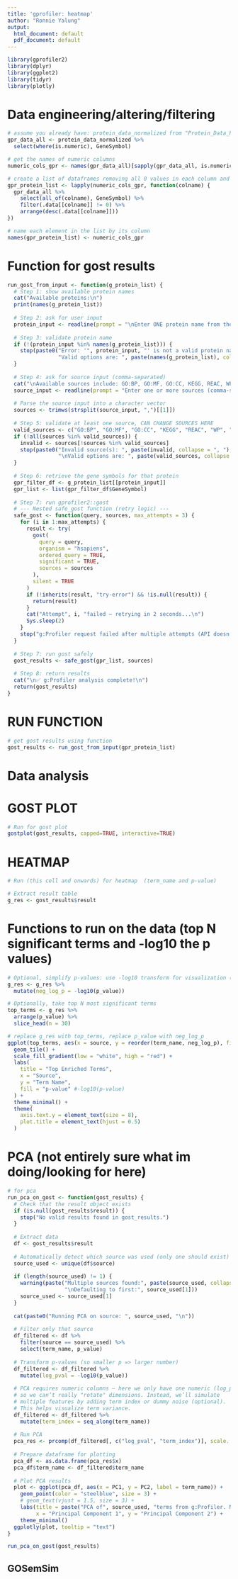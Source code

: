 ```yaml
---
title: 'gprofiler: heatmap'
author: "Ronnie Yalung"
output:
  html_document: default
  pdf_document: default
---
```


```r
library(gprofiler2)
library(dplyr)
library(ggplot2)
library(tidyr)
library(plotly)
```

# Data engineering/altering/filtering

```r
# assume you already have: protein_data_normalized from "Protein_Data_Pipeline_And_Analysis.rmd"
gpr_data_all <- protein_data_normalized %>%
  select(where(is.numeric), GeneSymbol)

# get the names of numeric columns
numeric_cols_gpr <- names(gpr_data_all)[sapply(gpr_data_all, is.numeric)]

# create a list of dataframes removing all 0 values in each column and putting in desc order
gpr_protein_list <- lapply(numeric_cols_gpr, function(colname) {
  gpr_data_all %>%
    select(all_of(colname), GeneSymbol) %>%
    filter(.data[[colname]] != 0) %>%
    arrange(desc(.data[[colname]]))
})

# name each element in the list by its column
names(gpr_protein_list) <- numeric_cols_gpr
```

# Function for gost results
```r
run_gost_from_input <- function(g_protein_list) {
  # Step 1: show available protein names
  cat("Available proteins:\n")
  print(names(g_protein_list))
  
  # Step 2: ask for user input
  protein_input <- readline(prompt = "\nEnter ONE protein name from the list above: ")
  
  # Step 3: validate protein name
  if (!(protein_input %in% names(g_protein_list))) {
    stop(paste0("Error: '", protein_input, "' is not a valid protein name.\n",
                "Valid options are: ", paste(names(g_protein_list), collapse = ", ")))
  }
  
  # Step 4: ask for source input (comma-separated)
  cat("\nAvailable sources include: GO:BP, GO:MF, GO:CC, KEGG, REAC, WP, CORUM, TF, MIRNA, HPA, HP\n")
  source_input <- readline(prompt = "Enter one or more sources (comma-separated): ")
  
  # Parse the source input into a character vector
  sources <- trimws(strsplit(source_input, ",")[[1]])
  
  # Step 5: validate at least one source, CAN CHANGE SOURCES HERE
  valid_sources <- c("GO:BP", "GO:MF", "GO:CC", "KEGG", "REAC", "WP", "CORUM", "TF", "MIRNA", "HPA", "HP")
  if (!all(sources %in% valid_sources)) {
    invalid <- sources[!sources %in% valid_sources]
    stop(paste0("Invalid source(s): ", paste(invalid, collapse = ", "),
                "\nValid options are: ", paste(valid_sources, collapse = ", ")))
  }
  
  # Step 6: retrieve the gene symbols for that protein
  gpr_filter_df <- g_protein_list[[protein_input]]
  gpr_list <- list(gpr_filter_df$GeneSymbol)
  
  # Step 7: run gprofiler2::gost
  # --- Nested safe_gost function (retry logic) ---
  safe_gost <- function(query, sources, max_attempts = 3) {
    for (i in 1:max_attempts) {
      result <- try(
        gost(
          query = query,
          organism = "hsapiens",
          ordered_query = TRUE,
          significant = TRUE,
          sources = sources
        ),
        silent = TRUE
      )
      if (!inherits(result, "try-error") && !is.null(result)) {
        return(result)
      }
      cat("Attempt", i, "failed — retrying in 2 seconds...\n")
      Sys.sleep(2)
    }
    stop("g:Profiler request failed after multiple attempts (API doesn't always work. Maybe retry.)")
  }
  
  # Step 7: run gost safely
  gost_results <- safe_gost(gpr_list, sources)
  
  # Step 8: return results
  cat("\n✅ g:Profiler analysis complete!\n")
  return(gost_results)
}
```

# RUN FUNCTION
```r
# get gost results using function
gost_results <- run_gost_from_input(gpr_protein_list)
```



# Data analysis

# GOST PLOT
```r
# Run for gost plot
gostplot(gost_results, capped=TRUE, interactive=TRUE)
```

# HEATMAP
```r
# Run (this cell and onwards) for heatmap  (term_name and p-value)

# Extract result table
g_res <- gost_results$result
```

# Functions to run on the data (top N significant terms and -log10 the p values)
```r
# Optional, simplify p-values: use -log10 transform for visualization (0.1 = 1, 0.01 = 2, 0.001 = 3, etc)
g_res <- g_res %>%
  mutate(neg_log_p = -log10(p_value))

# Optionally, take top N most significant terms
top_terms <- g_res %>%
  arrange(p_value) %>%
  slice_head(n = 30)
```

```r
# replace g_res with top_terms, replace p_value with neg_log_p
ggplot(top_terms, aes(x = source, y = reorder(term_name, neg_log_p), fill = neg_log_p)) +
  geom_tile() +
  scale_fill_gradient(low = "white", high = "red") +
  labs(
    title = "Top Enriched Terms",
    x = "Source",
    y = "Term Name",
    fill = "p-value" #-log10(p-value)
  ) +
  theme_minimal() +
  theme(
    axis.text.y = element_text(size = 8),
    plot.title = element_text(hjust = 0.5)
  )
```



# PCA (not entirely sure what im doing/looking for here)
```r
# for pca
run_pca_on_gost <- function(gost_results) {
  # Check that the result object exists
  if (is.null(gost_results$result)) {
    stop("No valid results found in gost_results.")
  }
  
  # Extract data
  df <- gost_results$result
  
  # Automatically detect which source was used (only one should exist)
  source_used <- unique(df$source)
  
  if (length(source_used) != 1) {
    warning(paste("Multiple sources found:", paste(source_used, collapse = ", "),
                  "\nDefaulting to first:", source_used[1]))
    source_used <- source_used[1]
  }
  
  cat(paste0("Running PCA on source: ", source_used, "\n"))
  
  # Filter only that source
  df_filtered <- df %>%
    filter(source == source_used) %>%
    select(term_name, p_value)
  
  # Transform p-values (so smaller p => larger number)
  df_filtered <- df_filtered %>%
    mutate(log_pval = -log10(p_value))
  
  # PCA requires numeric columns — here we only have one numeric (log_pval),
  # so we can’t really "rotate" dimensions. Instead, we’ll simulate
  # multiple features by adding term index or dummy noise (optional).
  # This helps visualize term variance.
  df_filtered <- df_filtered %>%
    mutate(term_index = seq_along(term_name))
  
  # Run PCA
  pca_res <- prcomp(df_filtered[, c("log_pval", "term_index")], scale. = TRUE)
  
  # Prepare dataframe for plotting
  pca_df <- as.data.frame(pca_res$x)
  pca_df$term_name <- df_filtered$term_name
  
  # Plot PCA results
  plot <- ggplot(pca_df, aes(x = PC1, y = PC2, label = term_name)) +
    geom_point(color = "steelblue", size = 3) +
    # geom_text(vjust = 1.5, size = 3) +
    labs(title = paste("PCA of", source_used, "terms from g:Profiler. Note: smaller p => larger number"),
         x = "Principal Component 1", y = "Principal Component 2") +
    theme_minimal()
  ggplotly(plot, tooltip = "text")
}
```

```r
run_pca_on_gost(gost_results)
```
## GOSemSim

